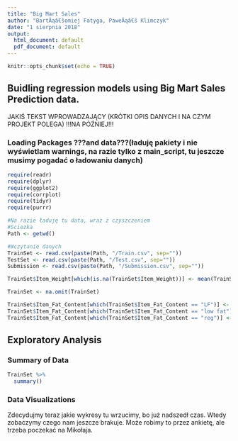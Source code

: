 ```yaml
---
title: "Big Mart Sales"
author: "BartÄąâ€šomiej Fatyga, PaweÄąâ€š Klimczyk"
date: "1 sierpnia 2018"
output:
  html_document: default
  pdf_document: default
---
```


```r
knitr::opts_chunk$set(echo = TRUE)
```

## Buidling regression models using Big Mart Sales Prediction data.

JAKIŚ TEKST WPROWADZAJĄCY (KRÓTKI OPIS DANYCH I NA CZYM PROJEKT POLEGA) !!!NA PÓŹNIEJ!!!

### Loading Packages ???and data???(ładuję pakiety i nie wyświetlam warnings, na razie tylko z main_script, tu jeszcze musimy pogadać o ładowaniu danych)

```r
require(readr)
require(dplyr)
require(ggplot2)
require(corrplot)
require(tidyr)
require(purrr)
```

```r
#Na razie ładuję tu data, wraz z czyszczeniem
#Sciezka
Path <- getwd()

#Wczytanie danych
TrainSet <- read.csv(paste(Path, "/Train.csv", sep=""))
TestSet <- read.csv(paste(Path, "/Test.csv", sep=""))
Submission <- read.csv(paste(Path, "/Submission.csv", sep=""))

TrainSet$Item_Weight[which(is.na(TrainSet$Item_Weight))] <- mean(TrainSet$Item_Weight, na.rm = T)

TrainSet <- na.omit(TrainSet)

TrainSet$Item_Fat_Content[which(TrainSet$Item_Fat_Content == "LF")] <- "Low Fat"
TrainSet$Item_Fat_Content[which(TrainSet$Item_Fat_Content == "low fat")] <- "Low Fat"
TrainSet$Item_Fat_Content[which(TrainSet$Item_Fat_Content == "reg")] <- "Regular"
```
## Exploratory Analysis

### Summary of Data
```r
TrainSet %>%
  summary()
```

### Data Visualizations

Zdecydujmy teraz jakie wykresy tu wrzucimy, bo już nadszedł czas. Wtedy zobaczymy czego nam jeszcze brakuje. Może robimy to przez ankietę, ale trzeba poczekać na Mikołaja.
